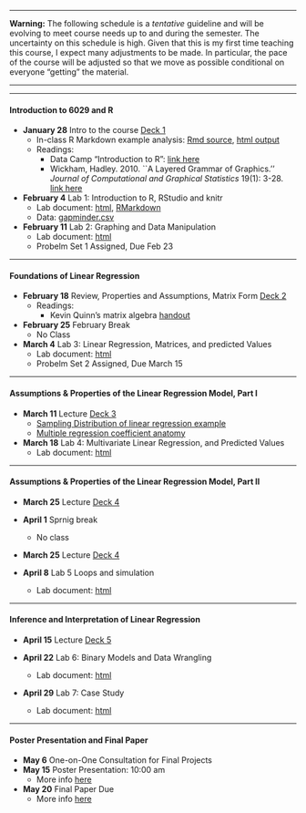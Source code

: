 ***

<i class="fa fa-warning"></i> **Warning:**  The following schedule is a *tentative* guideline and will be evolving to meet course needs up to and during the semester. The uncertainty on this schedule is high.
Given that this is my first time teaching this course, I expect many adjustments to be made.
In particular, the pace of the course will be adjusted so that we move as possible conditional on everyone "getting" the material.

***


***


####  **Introduction to 6029 and R**

- **January 28**  Intro to the course  [Deck 1](lectures/Lecture_01_handout.pdf)
    - In-class R Markdown example analysis: [Rmd source](docs/Challenger_Analysis.Rmd), [html output](docs/Challenger_Analysis.html)
    -  Readings:
        - Data Camp "Introduction to R": [link here](https://www.datacamp.com/courses/free-introduction-to-r)
        - Wickham, Hadley. 2010. ``A Layered Grammar of Graphics.'' *Journal of Computational and Graphical Statistics* 19(1): 3-28. [link here](http://dx.doi.org/10.1198/jcgs.2009.07098)

- **February 4** Lab 1: Introduction to R, RStudio and knitr
    - Lab document: [html](Labs/lab1/lab1.html), [RMarkdown](Labs/lab1/lab1.Rmd)
    - Data: [gapminder.csv](data/gapminder.csv)
- **February 11** Lab 2: Graphing and Data Manipulation
    - Lab document: [html](Labs/lab2/lab2.html)
    - Probelm Set 1 Assigned, Due Feb 23

***


#### **Foundations of Linear Regression**

- **February 18**  Review, Properties and Assumptions, Matrix Form [Deck 2](lectures/Lecture_02_handout.pdf)
    - Readings: 
        - Kevin Quinn's matrix algebra [handout](docs/matrix.pdf)


- **February 25**  February Break 
    - No  Class
- **March 4**  Lab 3:  Linear Regression, Matrices, and predicted Values
    - Lab document: [html](Labs/lab3/lab3.html)
    - Probelm Set 2 Assigned, Due March 15


***

#### **Assumptions & Properties of the Linear Regression Model, Part I**



- **March 11**  Lecture  [Deck 3](lectures/Lecture_03_handout.pdf)
    - [Sampling Distribution of linear regression example]()
    - [Multiple regression coefficient anatomy]()


- **March 18** Lab 4: Multivariate Linear Regression, and Predicted Values
    - Lab document: [html](Labs/lab4/lab4.html)

***

#### **Assumptions & Properties of the Linear Regression Model, Part II**


- **March 25** Lecture  [Deck 4](lectures/Lecture_03_handout.pdf)

-  **April 1**  Sprnig break
    - No class



- **March 25** Lecture  [Deck 4](lectures/Lecture_05_handout.pdf)


- **April 8**   Lab 5  Loops and simulation
    - Lab document: [html](Labs/lab5/lab5.html)


***

#### **Inference and Interpretation of Linear Regression**

- **April 15** Lecture  [Deck 5](lectures/Lecture_05_handout.pdf)

- **April 22** Lab 6: Binary Models and Data Wrangling
    - Lab document: [html](Labs/lab6/BinaryModelsAndDataWrangling.R)

- **April 29** Lab 7: Case Study
    - Lab document: [html](Labs/lab6/BinaryModelsAndDataWrangling.R)


***


#### **Poster Presentation and Final Paper**
- **May 6** One-on-One Consultation for Final Projects
- **May 15** Poster Presentation: 10:00 am
    - More info [here](posters.html)
- **May 20** Final Paper Due
    - More info [here](final_paper.html)

<!--


## Topic 2: Assumptions & Properties of the Linear Regression Model, Part I

### Monday, February 12

- [Deck 2](lectures/Lecture_02_handout.pdf)
- Readings: 
    - Matrix algebra readings. Read **any** of the following
        - Moore, Will H., and David A. Siegel. 2013. *A Mathematics Course for Political and Social Research*. 1st edition. Princeton, NJ: Princeton University Press, Chapter 12 (on Canvas).
        - Kevin Quinn's matrix algebra [handout](docs/matrix.pdf)
        - [CSSS Math Camp Lectures](http://www.csss.washington.edu/MathCamp/Lectures/) Section 4
	- Fox, Ch. 5, 9.1--9.2

### Monday, February 19

- No Class February Break


- Readings:

    - Hadley Wickham, [Introduction to dplyr](https://cran.rstudio.com/web/packages/dplyr/vignettes/introduction.html)

## Topic 3: Assumptions & Properties of the Linear Regression Model, Part II



- [Deck 3](lectures/Lecture_03_handout.pdf)
- [Sampling Distribution of linear regression example](https://raw.githubusercontent.com/POLS503/pols_503_sp15/master/lectures/Sampling_Distribution_Linear_Regression.Rmd)
- [Multiple regression coefficient anatomy](https://github.com/POLS503/pols_503_sp15/blob/master/lectures/multiple_regression_anatomy.R)
- Readings:

    - Fox, Ch. 6, 9.3
	
[Problem Set 1](hw/hw1.html) Due

- Lab document: [.Rmd](labs/lab3.Rmd), [html](labs/lab3.html)
- Readings

    - Wickham, Hadley. 2014. ``Tidy Data.'' *Journal of Statistical Software* 59(10). <http://www.jstatsoft.org/v59/i10/>.
    - Hadley Wickham, [tidyr vignette](https://cran.rstudio.com/web/packages/tidyr/vignettes/tidy-data.html)

## Topic 4: Statistical Inference / Interpretation of the Linear Model



- [Deck 4](lectures/Lecture_04_handout.pdf)
- Using R with the Duncan occupational prestige data [.Rmd](docs/Duncan_regression_example.Rmd), [.html](docs/Duncan_regression_example.html)
- Readings:

    - Fox, Ch. 6, 9.3



- Lab document: [.Rmd](labs/lab4.Rmd), [html](labs/lab4.html)
- Data: [ross_2012.csv](data/ross_2012.csv)
- Readings

    - **stargazer** [vignette](https://cran.r-project.org/web/packages/stargazer/vignettes/stargazer.pdf)
	- **broom** [vignette](https://cran.r-project.org/web/packages/broom/vignettes/broom.html)

## Topic 5: Model Fitting and Data Transformation



[Problem Set 2](hw/hw2.html) Due

- More on p-values and significance testing

    - Nuzzo, Regina. 2014. ``Scientific Method: Statistical Errors.'' *Nature* 506(7487): 150–52. <http://www.nature.com/doifinder/10.1038/506150a>

- Omitted Variable Bias

    - [Omitted Variable Bias handout](handout/OVB_Measurement_Error.pdf)
    - Fox, Ch. 6.3
    - Agrist and Pischke, Ch. 3.2.2


- Heteroskedasticity and misspecification

    - [OLS Residuals deck](lectures/Lecture_OLS_Residuals_presentation.pdf)
    - Fox, Ch 12.1--12.3
    - Angrist and Pischke, Ch. 8
	- King, Gary, and Margaret E. Roberts. 2015. ``How Robust Standard Errors Expose Methodological Problems They Do Not Fix, and What to Do About It.'' Political Analysis 23(2): 159–79. <http://pan.oxfordjournals.org/content/23/2/159>

- Mispecification, Transforming Covariates

    - See Christopher Adolph's slides from 503 last year <http://faculty.washington.edu/cadolph/503/topic5.pw.pdf>
    - Fox, Ch. 4, Ch 17.1--17.3
	- Gelman and Hill, Ch. 4.1--4.3, 4.5-4.6
	- Brambor, Thomas, William Roberts Clark, and Matt Golder. 2006. “Understanding Interaction Models: Improving Empirical Analyses.” Political Analysis 14(1): 63–82. <http://pan.oxfordjournals.org/content/14/1/63>
	


- Lab document: [.Rmd](labs/lab5.Rmd), [html](labs/lab5.html)

## Topic 6: Measurement Error, Transformations



We covered substantive vs. statistical influence; transformations; and measurement error.
You will need to cover collinearity, unusual and influential data, and robust regression on your own.

- The perils of stargazing:
    - Christopher Adolph, "Inference and Interpretation of Linear Regression", POLS 503, Spring 2014. <http://faculty.washington.edu/cadolph/503/topic4.pw.pdf#page=77>, pg. 77--.

- Transformations of Variables

    - Lecture deck: [.pdf](lectures/Lecture_Transformation_handout.pdf)

- Measurement error

    - Lecture deck: [.pdf](lectures/Lecture_Measurement_Error_handout.pdf)
    - Fox. Ch. 6.4
	
- Collinearity

    - Fox Ch 13 (13.1, skim the rest)




Lab notes: [.html](http://UW-POLS503.github.io/pols_503_sp15/labs/lab6.html), [.Rmd](http://pols503.github.io/pols_503_sp15/labs/lab6.Rmd)

## Topic 7: Interpretation, Model Selection



[Problem Set 3](hw/hw3.html) Due

- [Deck on Model Specification and Fit](lectures/Lecture_Model_Specification_handout.pdf)
- Life Expectancy Example: [.html](docs/Life_Expectancy_Example.html), [.Rmd](docs/Life_Expectancy_Example.Rmd)
- Interpretation of regression

    - King, Gary, Michael Tomz, and Jason Wittenberg. 2000. ``Making the Most of Statistical Analyses: Improving Interpretation and Presentation." *American Journal of Political Science* 44(2): 347–61. <http://www.jstor.org/stable/2669316>.

- Bootstrapping

    - Fox, Ch 21

- Model Selection and Cross-Validation

    - Fox, Ch 22



Lab notes: [.html](labs/lab7.html), [.Rmd](labs/lab7.Rmd)

## Topic 8: Causal Inference I



- Unusual and Influential Data and Robust Regression

    - Worked Example [Rmd](docs/Outliers_Robust_Regression.Rmd), [html](docs/Outliers_Robust_Regression.html)
    - Christopher Adolph, "Outliers and Robust Regression Techniques", POLS 503, Spring 2014. <http://faculty.washington.edu/cadolph/503/topic6.pw.pdf>
	- Readings
	
        - Fox, Ch 11, 19

- Missing Data

    - Slides on Missing Data [pdf](lectures/Lecture_Missing_Data_handout.pdf)
	- Worked Example [Rmd](docs/Imputing_Missing_Data.Rmd), [html](docs/Imputing_Missing_Data.html)
	- Readings:
	
        - King, Gary, James Honaker, Anne Joseph, and Kenneth Scheve. 2001. "Analyzing Incomplete Political Science Data: An Alternative Algorithm for Multiple Imputation." American Political Science Review 95: 49–69. Copy at http://j.mp/1zTTZUT

- Miscellaneous Thoughts on the state of quantitative analysis in political science. *We did not talk about this, but these are good readings*

    - Schrodt, Philip A. 2014. ``Seven Deadly Sins of Contemporary Quantitative Political Analysis.'' *Journal of Peace Research* 51(2): 287–300. <http://jpr.sagepub.com/content/51/2/287>
	- Achen, Christopher H. 2002. ``Toward a New Political Methodology: Microfoundations and ART.'' *Annual Review of Political Science* 5(1): 423–50. <http://dx.doi.org/10.1146/annurev.polisci.5.112801.080943>. Read the part on a "Rule of Three"; skim other parts.
	- Achen, Christopher H. 2005. ``Let’s Put Garbage-Can Regressions and Garbage-Can Probits Where They Belong.'' *Conflict Management and Peace Science* 22(4): 327–39. <http://cmp.sagepub.com/content/22/4/327> *skim*


### Monday, May 22

Lab document: [html](labs/lab8.html), [Rmd](labs/lab8.Rmd)

## Topic 9: Causal Inference II

### Monday, May 26

**Problem Set 4 Due**

- Limited Dependent Variables

    - Slides on the Linear Probability Model and Logit [pdf](lectures/Lecture_Binary_Dependent_Variables_handout.pdf)

- Potential outcomes framework, regression, matching

    - Slides on Casual Inference [pdf](lectures/Lecture_Causal_Inference_handout.pdf)
    - Readings

		- Gelman and Hill, Ch 9--10. 
		- Angrist and Pischke, Ch 1--3.
		- Angrist, Joshua D., and Jorn-Steffen Pischke. 2010. ``The Credibility Revolution in Empirical Economics: How Better Research Design Is Taking the Con out of Econometrics.'' *Journal of Economic Perspectives* 24(2): 3–30. <http://www.aeaweb.org/articles.php?doi=10.1257/jep.24.2.3> *For background reading*


### Monday, May 29

Lab document: [Rmd](labs/lab9.Rmd), [html](labs/lab9.html)

## Topic 10: Panel Data 

### Monday, June 2

- Slides on Panel data: [pdf](lectures/Lecture_Panel_Data_handout.pdf)
- Example with R code: [html](docs/panel.html), [Rmd](docs/panel.Rmd)
- Readings

    - Angrist and Pischke, Ch. 5, 8.2
    - Peter Kennedy, *A Guide to Econometrics*, 6th edition, Chapter 18, "Panel Data". On Canvas.
	- Wooldridge, *Econometric Analysis of Cross Section and Panel Data*, Chapter 10, "Basic Linear Unobserved Effects Panel Data Models". On Canvas.
	- Beck, N., & Katz, J. N. (2011). Modeling Dynamics in Time-Series–Cross-Section Political Economy Data. *Annual Review of Political Science*, 14(1), 331–352. <http://doi.org/10.1146/annurev-polisci-071510-103222>


### Monday, June 5

Open office hours to answer questions about your papers


* * * 

Syllabus derived from Christopher Adolph. (Spring 2014). *POLS/CSSS 503: Advanced Quantitative Political Methodology* [Syllabus]. University of Washington. http://faculty.washington.edu/cadolph/503/503.pdf [CC-BY-SA](https://creativecommons.org/licenses/by-sa/2.0/).

<!--  LocalWords:  UTC td href TAs García SAV gelman angrist UW eBook
 -->
<!--  LocalWords:  zuur Brambor TBD CSSS img src 221B Tu faq html
 -->
<!--  LocalWords:  wickham brambor
 -->
